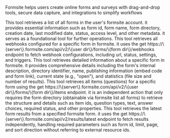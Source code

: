Formsite helps users create online forms and surveys with drag-and-drop tools, secure data capture, and integrations to simplify workflows

<Accordion title="List All Forms">
This tool retrieves a list of all forms in the user's formsite account. it provides essential information such as form id, form name, form directory, creation date, last modified date, status, access level, and other metadata. it serves as a foundational tool for further operations.
</Accordion>

<Accordion title="Get Form Webhooks">
This tool retrieves all webhooks configured for a specific form in formsite. it uses the get https://\{server\}.formsite.com/api/v2/\{user dir\}/forms/\{form dir\}/webhooks endpoint to fetch webhook configurations, including url, status, settings, and triggers.
</Accordion>

<Accordion title="Get Form Details">
This tool retrieves detailed information about a specific form in formsite. it provides comprehensive details including the form's internal description, directory identifier, name, publishing information (embed code and form link), current state (e.g., "open"), and statistics (file size and number of results).
</Accordion>

<Accordion title="Get Form Items">
This tool retrieves all items (questions) for a specific form using the get https://\{server\}.formsite.com/api/v2/\{user dir\}/forms/\{form dir\}/items endpoint. it is an independent action that only requires the form directory (obtainable via formsite list all forms) to retrieve the structure and details such as item ids, question types, text, answer choices, required status, and other properties.
</Accordion>

<Accordion title="Get Form Results">
This tool retrieves the latest form results from a specified formsite form. it uses the get https://\{server\}.formsite.com/api/v2/results/latest endpoint to fetch results independently, handling required parameters such as form id, limit, page, and sort direction without referring to external resource ids.
</Accordion>

